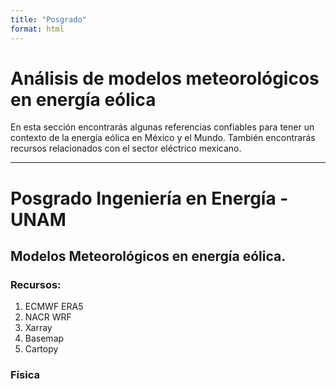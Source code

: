 ```yaml
---
title: "Posgrado"
format: html
---
```


# Análisis de modelos meteorológicos en energía eólica

En esta sección encontrarás algunas referencias confiables para tener un contexto de la energía eólica en México y el Mundo. También encontrarás recursos relacionados con el sector eléctrico mexicano.

-----------------------
# Posgrado Ingeniería en Energía - UNAM


## Modelos Meteorológicos en energía eólica.

### Recursos:

1. ECMWF ERA5
2. NACR WRF
3. Xarray
4. Basemap
5. Cartopy

### Física